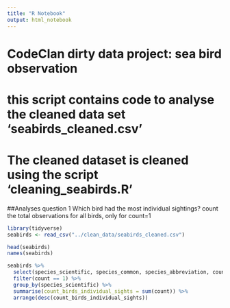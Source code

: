 ```yaml
---
title: "R Notebook"
output: html_notebook
---
```


# CodeClan dirty data project: sea bird observation
# this script contains code to analyse the cleaned data set 'seabirds_cleaned.csv'
# The cleaned dataset is cleaned using the script 'cleaning_seabirds.R'

##Analyses question 1
Which bird had the most individual sightings?
  count the total observations for all birds, only for count=1
  
```r
library(tidyverse)
seabirds <- read_csv("../clean_data/seabirds_cleaned.csv")

head(seabirds)
names(seabirds)
```
```r
seabirds %>% 
  select(species_scientific, species_common, species_abbreviation, count) %>% 
  filter(count == 1) %>% 
  group_by(species_scientific) %>% 
  summarise(count_birds_individual_sights = sum(count)) %>% 
  arrange(desc(count_birds_individual_sights))
```


